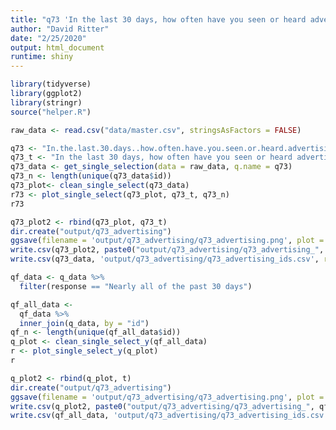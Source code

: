 ```yaml
---
title: "q73 'In the last 30 days, how often have you seen or heard advertising for cannabis products or stores in your community (including TV, radio, signs, billboards, newspapers, pamphlets, or street-side marketing)?'"
author: "David Ritter"
date: "2/25/2020"
output: html_document
runtime: shiny
---
```


```r
library(tidyverse)
library(ggplot2)
library(stringr)
source("helper.R")
```

```r
raw_data <- read.csv("data/master.csv", stringsAsFactors = FALSE)
```

```r
q73 <- "In.the.last.30.days..how.often.have.you.seen.or.heard.advertising.for.cannabis.products.or.stores.in.your.community..including.TV..radio..signs..billboards..newspapers..pamphlets..or.street.side.marketing.."
q73_t <- "In the last 30 days, how often have you seen or heard advertising for cannabis products or stores in your community (including TV, radio, signs, billboards, newspapers, pamphlets, or street-side marketing)?"
q73_data <- get_single_selection(data = raw_data, q.name = q73)
q73_n <- length(unique(q73_data$id))
q73_plot<- clean_single_select(q73_data)
r73 <- plot_single_select(q73_plot, q73_t, q73_n)
r73
```

```r
q73_plot2 <- rbind(q73_plot, q73_t)
dir.create("output/q73_advertising")
ggsave(filename = 'output/q73_advertising/q73_advertising.png', plot = r73, device = 'png')
write.csv(q73_plot2, paste0("output/q73_advertising/q73_advertising_", q73_n,".csv"), row.names=F)
write.csv(q73_data, 'output/q73_advertising/q73_advertising_ids.csv', row.names = FALSE)
```



```r
qf_data <- q_data %>%
  filter(response == "Nearly all of the past 30 days")
```

```r
qf_all_data <- 
  qf_data %>%
  inner_join(q_data, by = "id")
qf_n <- length(unique(qf_all_data$id))
q_plot <- clean_single_select_y(qf_all_data)
r <- plot_single_select_y(q_plot)
r
```

```r
q_plot2 <- rbind(q_plot, t)
dir.create("output/q73_advertising")
ggsave(filename = 'output/q73_advertising/q73_advertising.png', plot = r, device = 'png')
write.csv(q_plot2, paste0("output/q73_advertising/q73_advertising_", qf_n,".csv"), row.names=F)
write.csv(qf_all_data, 'output/q73_advertising/q73_advertising_ids.csv', row.names = FALSE)
```
